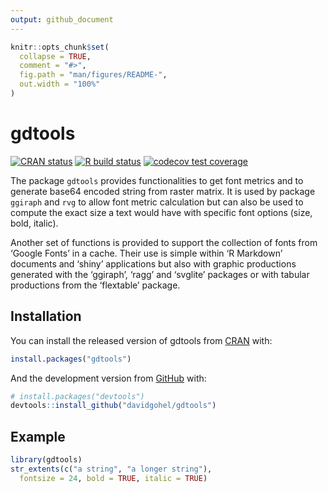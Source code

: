 ```yaml
---
output: github_document
---
```


<!-- README.md is generated from README.Rmd. Please edit that file -->

```r
knitr::opts_chunk$set(
  collapse = TRUE,
  comment = "#>",
  fig.path = "man/figures/README-",
  out.width = "100%"
)
```

# gdtools

<!-- badges: start -->
[![CRAN status](https://www.r-pkg.org/badges/version/gdtools)](https://CRAN.R-project.org/package=gdtools)
[![R build status](https://github.com/davidgohel/gdtools/workflows/R-CMD-check/badge.svg)](https://github.com/davidgohel/gdtools/actions)
[![codecov test coverage](https://codecov.io/gh/davidgohel/gdtools/branch/master/graph/badge.svg)](https://app.codecov.io/gh/davidgohel/gdtools)
<!-- badges: end -->

The package `gdtools` provides functionalities to get
font metrics and to generate base64 encoded string from 
raster matrix. It is used by package `ggiraph` and `rvg` 
to allow font metric calculation but can also be used 
to compute the exact size a text would have with 
specific font options (size, bold, italic).

Another set of functions is provided to support the collection 
of fonts from 'Google Fonts' in a cache. Their use is simple within 
'R Markdown' documents and 'shiny' applications but also with graphic 
productions generated with the 'ggiraph', 'ragg' and 'svglite' packages 
or with tabular productions from the 'flextable' package.

## Installation

You can install the released version of gdtools from [CRAN](https://CRAN.R-project.org) with:

``` r
install.packages("gdtools")
```

And the development version from [GitHub](https://github.com/davidgohel/gdtools) with:

``` r
# install.packages("devtools")
devtools::install_github("davidgohel/gdtools")
```
## Example


```r
library(gdtools)
str_extents(c("a string", "a longer string"), 
  fontsize = 24, bold = TRUE, italic = TRUE)
```

